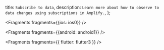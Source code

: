  title: `Subscribe to data`,
  description: `Learn more about how to observe to data changes using subscriptions in Amplify.`,
};


<Fragments fragments={{ios: ios0}} />


<Fragments fragments={{android: android1}} />


<Fragments fragments={{ flutter: flutter3 }} />
